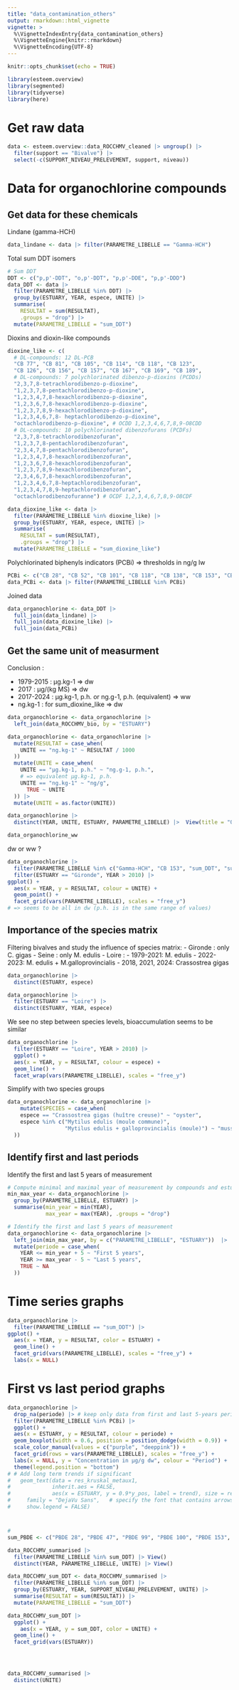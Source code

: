 ```yaml
---
title: "data_contamination_others"
output: rmarkdown::html_vignette
vignette: >
  %\VignetteIndexEntry{data_contamination_others}
  %\VignetteEngine{knitr::rmarkdown}
  %\VignetteEncoding{UTF-8}
---
```


```r
knitr::opts_chunk$set(echo = TRUE)
```

```r
library(esteem.overview)
library(segmented)
library(tidyverse)
library(here)
```

# Get raw data
```r
data <- esteem.overview::data_ROCCHMV_cleaned |> ungroup() |> 
  filter(support == "Bivalve") |> 
  select(-c(SUPPORT_NIVEAU_PRELEVEMENT, support, niveau))
```

# Data for organochlorine compounds

## Get data for these chemicals

Lindane (gamma-HCH)
```r
data_lindane <- data |> filter(PARAMETRE_LIBELLE == "Gamma-HCH")
```

Total sum DDT isomers
```r
# Sum DDT
DDT <- c("p,p'-DDT", "o,p'-DDT", "p,p'-DDE", "p,p'-DDD")
data_DDT <- data |> 
  filter(PARAMETRE_LIBELLE %in% DDT) |> 
  group_by(ESTUARY, YEAR, espece, UNITE) |> 
  summarise(
    RESULTAT = sum(RESULTAT), 
    .groups = "drop") |> 
  mutate(PARAMETRE_LIBELLE = "sum_DDT")
```

Dioxins and dioxin-like compounds
```r
dioxine_like <- c(
  # DL-compounds: 12 DL-PCB
  "CB 77", "CB 81", "CB 105", "CB 114", "CB 118", "CB 123",
  "CB 126", "CB 156", "CB 157", "CB 167", "CB 169", "CB 189",
  # DL-compounds: 7 polychlorinated dibenzo-p-dioxins (PCDDs)
  "2,3,7,8-tetrachlorodibenzo-p-dioxine",
  "1,2,3,7,8-pentachlorodibenzo-p-dioxine",
  "1,2,3,4,7,8-hexachlorodibenzo-p-dioxine",
  "1,2,3,6,7,8-hexachlorodibenzo-p-dioxine",
  "1,2,3,7,8,9-hexachlorodibenzo-p-dioxine",
  "1,2,3,4,6,7,8- heptachlorodibenzo-p-dioxine",
  "octachlorodibenzo-p-dioxine", # OCDD 1,2,3,4,6,7,8,9-O8CDD
  # DL-compounds: 10 polychlorinated dibenzofurans (PCDFs)
  "2,3,7,8-tetrachlorodibenzofuran",
  "1,2,3,7,8-pentachlorodibenzofuran",
  "2,3,4,7,8-pentachlorodibenzofuran",
  "1,2,3,4,7,8-hexachlorodibenzofuran",
  "1,2,3,6,7,8-hexachlorodibenzofuran",
  "1,2,3,7,8,9-hexachlorodibenzofuran",
  "2,3,4,6,7,8-hexachlorodibenzofuran",
  "1,2,3,4,6,7,8-heptachlorodibenzofuran",
  "1,2,3,4,7,8,9-heptachlorodibenzofuran",
  "octachlorodibenzofuranne") # OCDF 1,2,3,4,6,7,8,9-O8CDF

data_dioxine_like <- data |> 
  filter(PARAMETRE_LIBELLE %in% dioxine_like) |> 
  group_by(ESTUARY, YEAR, espece, UNITE) |> 
  summarise(
    RESULTAT = sum(RESULTAT), 
    .groups = "drop") |> 
  mutate(PARAMETRE_LIBELLE = "sum_dioxine_like")
```

Polychlorinated biphenyls indicators (PCBi) => thresholds in ng/g lw
```r
PCBi <- c("CB 28", "CB 52", "CB 101", "CB 118", "CB 138", "CB 153", "CB 180")
data_PCBi <- data |> filter(PARAMETRE_LIBELLE %in% PCBi)
```

Joined data
```r
data_organochlorine <- data_DDT |> 
  full_join(data_lindane) |> 
  full_join(data_dioxine_like) |> 
  full_join(data_PCBi)
```
## Get the same unit of measurment

Conclusion :

- 1979-2015 : µg.kg-1 => dw
- 2017 : µg/(kg MS) => dw
- 2017-2024 : µg.kg-1, p.h. or ng.g-1, p.h. (equivalent) => ww
- ng.kg-1 : for sum_dioxine_like => dw

```r
data_organochlorine <- data_organochlorine |> 
  left_join(data_ROCCHMV_bio, by = "ESTUARY")
```

```r
data_organochlorine <- data_organochlorine |>
  mutate(RESULTAT = case_when(
    UNITE == "ng.kg-1" ~ RESULTAT / 1000
  ))
  mutate(UNITE = case_when(
    UNITE == "µg.kg-1, p.h." ~ "ng.g-1, p.h.",
    # => equivalent µg.kg-1, p.h.
    UNITE == "ng.kg-1" ~ "ng/g",
      TRUE ~ UNITE
  )) |>
  mutate(UNITE = as.factor(UNITE))

data_organochlorine |> 
  distinct(YEAR, UNITE, ESTUARY, PARAMETRE_LIBELLE) |>  View(title = "Organochlorine units")
```

```r
data_organochlorine_ww
```


dw or ww ?
```r
data_organochlorine |> 
  filter(PARAMETRE_LIBELLE %in% c("Gamma-HCH", "CB 153", "sum_DDT", "sum_dioxine_like")) |> 
  filter(ESTUARY == "Gironde", YEAR > 2010) |> 
ggplot() +
  aes(x = YEAR, y = RESULTAT, colour = UNITE) +
  geom_point() +
  facet_grid(vars(PARAMETRE_LIBELLE), scales = "free_y")
# => seems to be all in dw (p.h. is in the same range of values)
```


## Importance of the species matrix

Filtering bivalves and study the influence of species matrix:
- Gironde : only C. gigas
- Seine : only M. edulis
- Loire : 
  - 1979-2021: M. edulis
  - 2022-2023: M. edulis + M.galloprovincialis
  - 2018, 2021, 2024: Crassostrea gigas 
```r
data_organochlorine |> 
  distinct(ESTUARY, espece)

data_organochlorine |> 
  filter(ESTUARY == "Loire") |> 
  distinct(ESTUARY, YEAR, espece)
```

We see no step between species levels, bioaccumulation seems to be similar
```r
data_organochlorine |> 
  filter(ESTUARY == "Loire", YEAR > 2010) |>
  ggplot() +
  aes(x = YEAR, y = RESULTAT, colour = espece) +
  geom_line() +
  facet_wrap(vars(PARAMETRE_LIBELLE), scales = "free_y")
```

Simplify with two species groups
```r
data_organochlorine <- data_organochlorine |> 
    mutate(SPECIES = case_when(
    espece == "Crassostrea gigas (huître creuse)" ~ "oyster",
    espece %in% c("Mytilus edulis (moule commune)",
                  "Mytilus edulis + galloprovincialis (moule)") ~ "mussel"
  ))
```



## Identify first and last periods

Identify the first and last 5 years of measurement
```r
# Compute minimal and maximal year of measurement by compounds and estuary
min_max_year <- data_organochlorine |> 
  group_by(PARAMETRE_LIBELLE, ESTUARY) |> 
  summarise(min_year = min(YEAR),
            max_year = max(YEAR), .groups = "drop")

# Identify the first and last 5 years of measurement
data_organochlorine <- data_organochlorine |> 
  left_join(min_max_year, by = c("PARAMETRE_LIBELLE", "ESTUARY"))  |> 
  mutate(periode = case_when(
    YEAR <= min_year + 5 ~ "First 5 years",
    YEAR >= max_year - 5 ~ "Last 5 years",
    TRUE ~ NA
  ))
```

# Time series graphs
```r
data_organochlorine |> 
  filter(PARAMETRE_LIBELLE == "sum_DDT") |> 
ggplot() +
  aes(x = YEAR, y = RESULTAT, color = ESTUARY) +
  geom_line() +
  facet_grid(vars(PARAMETRE_LIBELLE), scales = "free_y") +
  labs(x = NULL)
```
# First vs last period graphs
```r
data_organochlorine |> 
  drop_na(periode) |> # keep only data from first and last 5-years periods
  filter(PARAMETRE_LIBELLE %in% PCBi) |> 
  ggplot() +
  aes(x = ESTUARY, y = RESULTAT, colour = periode) +
  geom_boxplot(width = 0.6, position = position_dodge(width = 0.9)) +
  scale_color_manual(values = c("purple", "deeppink")) +
  facet_grid(rows = vars(PARAMETRE_LIBELLE), scales = "free_y") +
  labs(x = NULL, y = "Concentration in µg/g dw", colour = "Period") +
  theme(legend.position = "bottom") 
# # Add long term trends if significant
#   geom_text(data = res_kruskal_metaux1, 
#             inherit.aes = FALSE, 
#             aes(x = ESTUARY, y = 0.9*y_pos, label = trend), size = rel(6),
#     family = "DejaVu Sans",   # specify the font that contains arrows
#     show.legend = FALSE)
```


# 
```r
# 
sum_PBDE <- c("PBDE 28", "PBDE 47", "PBDE 99", "PBDE 100", "PBDE 153", "PBDE 154")

data_ROCCHMV_summarised |>
  filter(PARAMETRE_LIBELLE %in% sum_DDT) |> View()
  distinct(YEAR, PARAMETRE_LIBELLE, UNITE) |> View()

data_ROCCHMV_sum_DDT <- data_ROCCHMV_summarised |> 
  filter(PARAMETRE_LIBELLE %in% sum_DDT) |> 
  group_by(ESTUARY, YEAR, SUPPORT_NIVEAU_PRELEVEMENT, UNITE) |> 
  summarise(RESULTAT = sum(RESULTAT)) |>  
  mutate(PARAMETRE_LIBELLE = "sum_DDT")

data_ROCCHMV_sum_DDT |> 
  ggplot() +
    aes(x = YEAR, y = sum_DDT, color = UNITE) +
  geom_line() +
  facet_grid(vars(ESTUARY))




data_ROCCHMV_summarised |>
  distinct(UNITE)

```
